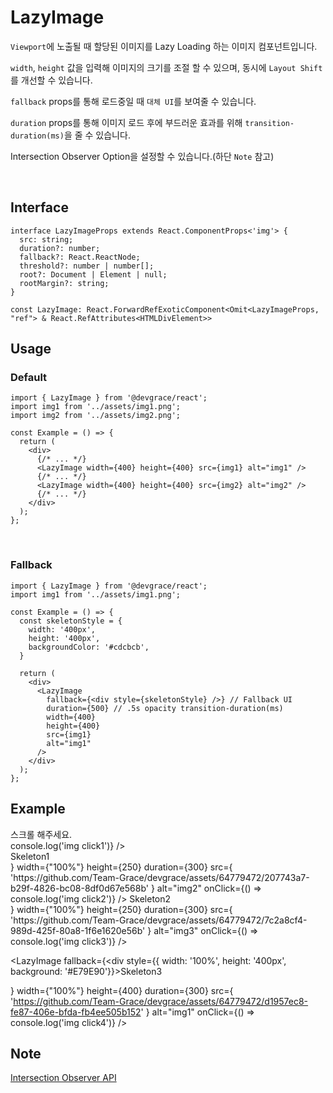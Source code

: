 
# LazyImage

`Viewport`에 노출될 때 할당된 이미지를 Lazy Loading 하는 이미지 컴포넌트입니다.

`width`, `height` 값을 입력해 이미지의 크기를 조절 할 수 있으며, 동시에 `Layout Shift`를 개선할 수 있습니다.

`fallback` props를 통해 로드중일 때 `대체 UI`를 보여줄 수 있습니다.

`duration` props를 통해 이미지 로드 후에 부드러운 효과를 위해 `transition-duration(ms)`을 줄 수 있습니다.

Intersection Observer Option을 설정할 수 있습니다.(하단 `Note` 참고)

<br />

## Interface
```tsx
interface LazyImageProps extends React.ComponentProps<'img'> {
  src: string;
  duration?: number;
  fallback?: React.ReactNode;
  threshold?: number | number[];
  root?: Document | Element | null;
  rootMargin?: string;
}

const LazyImage: React.ForwardRefExoticComponent<Omit<LazyImageProps, "ref"> & React.RefAttributes<HTMLDivElement>>
```

## Usage
### Default
```tsx
import { LazyImage } from '@devgrace/react';
import img1 from '../assets/img1.png';
import img2 from '../assets/img2.png';

const Example = () => {
  return (
    <div>
      {/* ... */}
      <LazyImage width={400} height={400} src={img1} alt="img1" />
      {/* ... */}
      <LazyImage width={400} height={400} src={img2} alt="img2" />
      {/* ... */}
    </div>
  );
}; 
```

<br />

### Fallback
```tsx
import { LazyImage } from '@devgrace/react';
import img1 from '../assets/img1.png';

const Example = () => {
  const skeletonStyle = {
    width: '400px',
    height: '400px',
    backgroundColor: '#cdcbcb',
  }

  return (
    <div>
      <LazyImage
        fallback={<div style={skeletonStyle} />} // Fallback UI
        duration={500} // .5s opacity transition-duration(ms)
        width={400}
        height={400}
        src={img1}
        alt="img1"
      />
    </div>
  );
}; 
```

## Example

<div style={{ maxWidth: '500px', height: '500px', overflow:'scroll', background: '#f8f8f8' }}>
  <div style={{ width: '100%', height: '500px',  textAlign: 'center', fontSize: '2rem' }}>
    스크롤 해주세요.
  </div>
  <LazyImage
    width={"100%"}
    height={400}
    duration={300}
    src={
      'https://github.com/Team-Grace/devgrace/assets/64779472/b5640bec-2abc-4205-afbf-ccfd9876a90b'
    }
    alt="img1"
    onClick={() => console.log('img click1')}
  />

  <div style={{ width: '100%', height: '150px' }} />

  <div style={{ display: 'flex', gap: '8px'}}>
    <LazyImage
      fallback={<div style={{ width: '100%', height: '400px', background: '#34e09b'}}>Skeleton1</div>}
      width={"100%"}
      height={250}
      duration={300}
      src={
        'https://github.com/Team-Grace/devgrace/assets/64779472/207743a7-b29f-4826-bc08-8df0d67e568b'
      }
      alt="img2"
      onClick={() => console.log('img click2')}
    />
    <LazyImage
      fallback={<div style={{ width: '100%', height: '400px', background: '#3cbce7'}}>Skeleton2</div>}
      width={"100%"}
      height={250}
      duration={300}
      src={
        'https://github.com/Team-Grace/devgrace/assets/64779472/7c2a8cf4-989d-425f-80a8-1f6e1620e56b'
      }
      alt="img3"
      onClick={() => console.log('img click3')}
    />
  </div>

  <div style={{ width: '100%', height: '150px' }} />

  <LazyImage
    fallback={<div style={{ width: '100%', height: '400px', background: '#E79E90'}}>Skeleton3</div>}
    width={"100%"}
    height={400}
    duration={300}
    src={
      'https://github.com/Team-Grace/devgrace/assets/64779472/d1957ec8-fe87-406e-bfda-fb4ee505b152'
    }
    alt="img1"
    onClick={() => console.log('img click4')}
  />
</div>

## Note
[Intersection Observer API](https://developer.mozilla.org/ko/docs/Web/API/IntersectionObserver)
